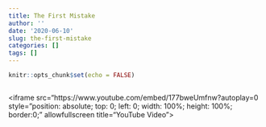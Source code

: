 ```yaml
---
title: The First Mistake
author: ''
date: '2020-06-10'
slug: the-first-mistake
categories: []
tags: []
---
```


```r
knitr::opts_chunk$set(echo = FALSE)
```


<div style="position: relative; padding-bottom: 56.25%; height: 0; overflow: hidden;">
  <iframe src="https://www.youtube.com/embed/177bweUmfnw?autoplay=0 style="position: absolute; top: 0; left: 0; width: 100%; height: 100%; border:0;" allowfullscreen title="YouTube Video"></iframe>
</div>

